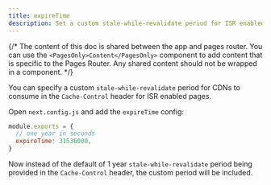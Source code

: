 ```yaml
---
title: expireTime
description: Set a custom stale-while-revalidate period for ISR enabled pages.
---
```


{/* The content of this doc is shared between the app and pages router. You can use the `<PagesOnly>Content</PagesOnly>` component to add content that is specific to the Pages Router. Any shared content should not be wrapped in a component. */}

You can specify a custom `stale-while-revalidate` period for CDNs to consume in the `Cache-Control` header for ISR enabled pages.

Open `next.config.js` and add the `expireTime` config:

```js filename="next.config.js"
module.exports = {
  // one year in seconds
  expireTime: 31536000,
}
```

Now instead of the default of 1 year `stale-while-revalidate` period being provided in the `Cache-Control` header, the custom period will be included.
